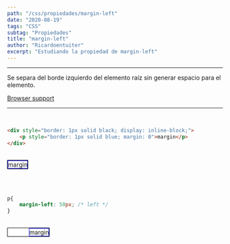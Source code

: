 ```yaml
---
path: "/css/propiedades/margin-left"
date: "2020-08-19"
tags: "CSS"
subtag: "Propiedades"
title: "margin-left"
author: "Ricardoentuiter"
excerpt: "Estudiando la propiedad de margin-left"
---
```


---
Se separa del borde izquierdo del elemento raíz sin generar espacio para el elemento.

[Browser support](https://caniuse.com/#search=margin-left)

---
<br/>

```html
<div style="border: 1px solid black; display: inline-block;">
    <p style="border: 1px solid blue; margin: 0">margin</p>
</div>
```
<br/>

<div style="border: 1px solid black; display: inline-block;">
    <p style="border: 1px solid blue; margin: 0">margin</p>
</div>

<br/><br/>


```css
p{
    margin-left: 50px; /* left */
}
```
<br/>

<div style="border: 1px solid black; display: inline-block;">
    <p style="border: 1px solid blue; margin: 0; margin-left: 50px;">margin</p>
</div>

<br/>